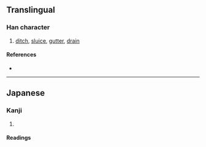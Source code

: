 {{character info/new}}
{{also|瀆|渎}}
==Translingual==
{{Han simplified forms|瀆|涜|渎|ex=y}}

===Han character===
{{Han char|rn=85|rad=水|as=07|sn=10|four=|canj=EGBU|ids=⿰氵売}}

# [[ditch]], [[sluice]], [[gutter]], [[drain]]

====References====
* {{Han ref|kx=0627.311|hdz=31619.021|uh=6D9C|ud=28060}}

----

==Japanese==

===Kanji===
{{ja-kanji|grade=|rs=水07|kyu=瀆}}

# {{defn|lang=ja|sort=水07}}

====Readings====
{{ja-readings|goon=[[どく]] (doku)|kanon=[[とく]] (toku)|kun=[[みぞ]] (mizo), [[けがす]] (kegasu), [[けがれ]] (kegare)}}